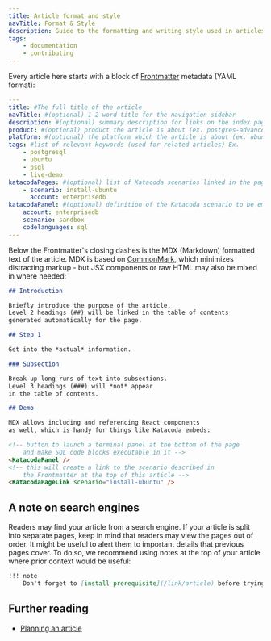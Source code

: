 ```yaml
---
title: Article format and style
navTitle: Format & Style
description: Guide to the formatting and writing style used in articles
tags:
    - documentation
    - contributing
---
```


Every article here starts with a block of [Frontmatter](https://www.gatsbyjs.com/docs/adding-markdown-pages/#frontmatter-for-metadata-in-markdown-files) metadata (YAML format):

```yaml
---
title: #The full title of the article
navTitle: #(optional) 1-2 word title for the navigation sidebar
description: #(optional) summary description for links on the index page
product: #(optional) product the article is about (ex. postgres-advanced-server)
platform: #(optional) the platform which the article is about (ex. ubuntu)
tags: #list of relevant keywords (used for related articles) Ex.
    - postgresql
    - ubuntu
    - psql
    - live-demo
katacodaPages: #(optional) list of Katacoda scenarios linked in the page, Ex.
    - scenario: install-ubuntu
      account: enterprisedb
katacodaPanel: #(optional) definition of the Katacoda scenario to be embedded in the page, Ex.
    account: enterprisedb
    scenario: sandbox
    codelanguages: sql
---

```

Below the Frontmatter's closing dashes is the MDX (Markdown) formatted text of the article. MDX is based on [CommonMark](https://github.com/mdx-js/specification), which minimizes distracting markup - but JSX components or raw HTML may also be mixed in where needed:

```markdown
## Introduction

Briefly introduce the purpose of the article.
Level 2 headings (##) will be linked in the table of contents
generated automatically for the page.

## Step 1

Get into the *actual* information.

### Subsection

Break up long runs of text into subsections. 
Level 3 headings (###) will *not* appear 
in the table of contents.

## Demo

MDX allows including and referencing React components
as well, which is handy for things like Katacoda embeds:

<!-- button to launch a terminal panel at the bottom of the page 
    and make SQL code blocks executable in it -->
<KatacodaPanel />
<!-- this will create a link to the scenario described in 
    the Frontmatter at the top of this article -->
<KatacodaPageLink scenario="install-ubuntu" />
```

## A note on search engines

Readers may find your article from a search engine. If your article is split into separate pages, keep in mind that readers may view the pages out of order. It might be useful to alert them to important details that previous pages cover. To do so, we recommend using notes at the top of your article where prior context would be useful:

```markdown
!!! note
    Don't forget to [install prerequisite](/link/article) before trying to connect!
```

## Further reading

- [Planning an article](/community/contribute/planning)
